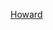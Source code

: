 {{US county navigation box
| template_name = 霍華德縣 (印地安納州)
| collapse_state = 
| listclass = hlist
| county = 霍華德縣
| state = 印地安納州

| map_image = Map of Indiana highlighting Howard County.svg
| map_caption = 
| map_size = 100x100

| seat = 科科莫

| title1 = [[都市]]
| body1 = 
* [[科科莫 (印第安纳州)|科科莫]]

| title2 = [[鎮|市鎮]]
| body2  = 
* [[格林敦 (印地安納州)|格林敦]]
* [[俄羅斯維爾 (印地安納州)|俄羅斯維爾]]

| title3 = [[行政鎮區]]
| body3  =
* [[森特鎮區 (印地安納州霍華德縣)|森特]]
* [[克萊鎮區 (印地安納州霍華德縣)|克萊]]
* [[歐文鎮區 (印地安納州霍華德縣)|歐文]]
* [[哈里森鎮區 (印地安納州霍華德縣)|哈里森]]
* [[亨尼克里克鎮區 (印地安納州霍華德縣)|亨尼克里克]]
* [[霍華德鎮區 (印地安納州霍華德縣)|霍華德]]
* [[傑克遜鎮區 (印地安納州霍華德縣)|傑克遜]]
* [[利柏提鎮區 (印地安納州霍華德縣)|利柏提]]
* [[門羅鎮區 (印地安納州霍華德縣)|門羅]]
* [[泰勒鎮區 (印地安納州霍華德縣)|泰勒]]
* [[尤尼昂鎮區 (印地安納州霍華德縣)|尤尼昂]]

| title4 =  [[非建制地區]]
| body4 = 
* [[阿爾托 (印地安納州)|阿爾托]]
* [[卡斯維爾 (印地安納州)|卡斯維爾]]
* [[森特 (印地安納州)|森特]]
* [[達洛查普爾 (印地安納州)|達洛查普爾]]
* [[蓋伊 (印地安納州)|蓋伊]]
* [[赫姆洛克 (印地安納州)|赫姆洛克]]
* [[傑羅姆 (印地安納州)|傑羅姆]]
* [[賈德遜 (印地安納州)|賈德遜]]
* [[新倫敦 (印地安納州)|新倫敦]]
* [[奧克福德 (印地安納州)|奧克福德]]
* [[弗洛克斯 (印地安納州)|弗洛克斯]]
* [[普萊夫納 (印地安納州)|普萊夫納]]
* [[波普拉格羅夫 (印地安納州霍華德縣)|波普拉格羅夫]]
* [[西卡莫爾 (印地安納州)|西卡莫爾]]
* [[佛蒙特 (印地安納州)|佛蒙特]]
* [[西利柏提 (印地安納州霍華德縣)|西利柏提]]
* [[西米德爾頓 (印地安納州)|西米德爾頓]]

| title5 = 備註
| body5 = ‡該聚居地有部分隸屬其他縣份

}}<noinclude>
[[Category:印第安納州縣份導航模板|Howard]]
</noinclude>